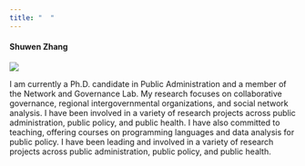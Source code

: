 ```yaml
---
title: "  "
---
```


#### Shuwen Zhang

![](Image/IMG_6002 2.jpg){fig-align="right"}

I am currently a Ph.D. candidate in Public Administration and a member of the Network and Governance Lab. My research focuses on collaborative governance, regional intergovernmental organizations, and social network analysis. I have been involved in a variety of research projects across public administration, public policy, and public health. I have also committed to teaching, offering courses on programming languages and data analysis for public policy. I have been leading and involved in a variety of research projects across public administration, public policy, and public health.
